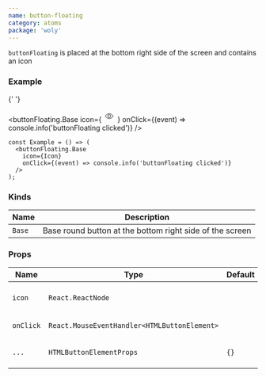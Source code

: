 ```yaml
---
name: button-floating
category: atoms
package: 'woly'
---
```



`buttonFloating` is placed at the bottom right side of the screen and contains an icon

### Example

{' '}

<buttonFloating.Base
  icon={
    <svg
      xmlns="http://www.w3.org/2000/svg"
      width="24"
      height="24"
      viewBox="0 0 24 24"
    >
      <g fill="none" fill-rule="evenodd" stroke="#1A1A23">
        <path d="M4 12c1.88 2.761 4.426 5 8 5s6.4-2.239 8-5M20 12c-1.88-2.761-4.426-5-8-5s-6.4 2.239-8 5" />
        <circle cx="12" cy="12" r="3" />
      </g>
    </svg>
  }
  onClick={(event) => console.info('buttonFloating clicked')}
/>

```tsx
const Example = () => (
  <buttonFloating.Base
    icon={Icon}
    onClick={(event) => console.info('buttonFloating clicked')}
  />
);
```

### Kinds

| Name   | Description                                              |
| ------ | -------------------------------------------------------- |
| `Base` | Base round button at the bottom right side of the screen |

### Props

| Name      | Type                                         | Default | Description                                        |
| --------- | -------------------------------------------- | ------- | -------------------------------------------------- |
| `icon`    | `React.ReactNode`                            |         | Set the icon component inside the button           |
| `onClick` | `React.MouseEventHandler<HTMLButtonElement>` |         | Callback when button clicked                       |
| `...`     | `HTMLButtonElementProps`                     | `{}`    | Other props are inherited from `HTMLButtonElement` |
